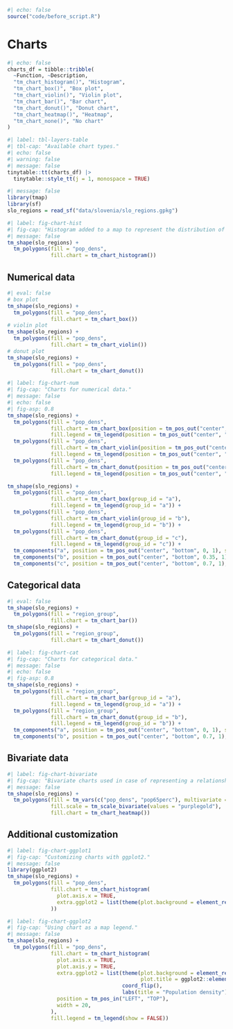 ```r
#| echo: false
source("code/before_script.R")
```

# Charts {#sec-charts}

```r
#| echo: false
charts_df = tibble::tribble(
  ~Function, ~Description,
  "tm_chart_histogram()", "Histogram",
  "tm_chart_box()", "Box plot",
  "tm_chart_violin()", "Violin plot",
  "tm_chart_bar()", "Bar chart",
  "tm_chart_donut()", "Donut chart",
  "tm_chart_heatmap()", "Heatmap",
  "tm_chart_none()", "No chart"
)
```

```r
#| label: tbl-layers-table
#| tbl-cap: "Available chart types."
#| echo: false
#| warning: false
#| message: false
tinytable::tt(charts_df) |>
  tinytable::style_tt(j = 1, monospace = TRUE)
```

```r
#| message: false
library(tmap)
library(sf)
slo_regions = read_sf("data/slovenia/slo_regions.gpkg")
```

```r
#| label: fig-chart-hist
#| fig-cap: "Histogram added to a map to represent the distribution of a variable."
#| message: false
tm_shape(slo_regions) +
  tm_polygons(fill = "pop_dens",
              fill.chart = tm_chart_histogram())
```

<!-- mention positioning -->

## Numerical data

```r
#| eval: false
# box plot
tm_shape(slo_regions) +
  tm_polygons(fill = "pop_dens",
              fill.chart = tm_chart_box())
# violin plot
tm_shape(slo_regions) +
  tm_polygons(fill = "pop_dens",
              fill.chart = tm_chart_violin())
# donut plot
tm_shape(slo_regions) +
  tm_polygons(fill = "pop_dens",
              fill.chart = tm_chart_donut())
```

```r
#| label: fig-chart-num
#| fig-cap: "Charts for numerical data."
#| message: false
#| echo: false
#| fig-asp: 0.8
tm_shape(slo_regions) +
  tm_polygons(fill = "pop_dens",
              fill.chart = tm_chart_box(position = tm_pos_out("center", "bottom", 0.1, 1)),
              fill.legend = tm_legend(position = tm_pos_out("center", "bottom", 0, 1))) +
  tm_polygons(fill = "pop_dens",
              fill.chart = tm_chart_violin(position = tm_pos_out("center", "bottom", 0.45, 1)),
              fill.legend = tm_legend(position = tm_pos_out("center", "bottom", 0.35, 1))) +
  tm_polygons(fill = "pop_dens",
              fill.chart = tm_chart_donut(position = tm_pos_out("center", "bottom", 0.8, 1)),
              fill.legend = tm_legend(position = tm_pos_out("center", "bottom", 0.7, 1)))

tm_shape(slo_regions) +
  tm_polygons(fill = "pop_dens",
              fill.chart = tm_chart_box(group_id = "a"),
              fill.legend = tm_legend(group_id = "a")) +
  tm_polygons(fill = "pop_dens",
              fill.chart = tm_chart_violin(group_id = "b"),
              fill.legend = tm_legend(group_id = "b")) +
  tm_polygons(fill = "pop_dens",
              fill.chart = tm_chart_donut(group_id = "c"),
              fill.legend = tm_legend(group_id = "c")) +
  tm_components("a", position = tm_pos_out("center", "bottom", 0, 1), stack = "horizontal") +
  tm_components("b", position = tm_pos_out("center", "bottom", 0.35, 1), stack = "horizontal") +
  tm_components("c", position = tm_pos_out("center", "bottom", 0.7, 1), stack = "horizontal")
```


## Categorical data

```r
#| eval: false
tm_shape(slo_regions) +
  tm_polygons(fill = "region_group",
              fill.chart = tm_chart_bar())
tm_shape(slo_regions) +
  tm_polygons(fill = "region_group",
              fill.chart = tm_chart_donut())
```

```r
#| label: fig-chart-cat
#| fig-cap: "Charts for categorical data."
#| message: false
#| echo: false
#| fig-asp: 0.8
tm_shape(slo_regions) +
  tm_polygons(fill = "region_group",
              fill.chart = tm_chart_bar(group_id = "a"),
              fill.legend = tm_legend(group_id = "a")) +
  tm_polygons(fill = "region_group",
              fill.chart = tm_chart_donut(group_id = "b"),
              fill.legend = tm_legend(group_id = "b")) +
  tm_components("a", position = tm_pos_out("center", "bottom", 0, 1), stack = "horizontal") +
  tm_components("b", position = tm_pos_out("center", "bottom", 0.7, 1), stack = "horizontal") 
```

## Bivariate data

```r
#| label: fig-chart-bivariate
#| fig-cap: "Bivariate charts used in case of representing a relationship between two numerical variables."
#| message: false
tm_shape(slo_regions) +
  tm_polygons(fill = tm_vars(c("pop_dens", "pop65perc"), multivariate = TRUE),
              fill.scale = tm_scale_bivariate(values = "purplegold"),
              fill.chart = tm_chart_heatmap())
```

## Additional customization

<!-- with ggplot2 package and/or book reference -->
<!-- https://github.com/geocompx/tmap/issues/10#issuecomment-3007409988 -->

```r
#| label: fig-chart-ggplot1
#| fig-cap: "Customizing charts with ggplot2."
#| message: false
library(ggplot2)
tm_shape(slo_regions) +
  tm_polygons(fill = "pop_dens",
              fill.chart = tm_chart_histogram(
                plot.axis.x = TRUE,
                extra.ggplot2 = list(theme(plot.background = element_rect(fill = "lightgray")))
              ))
```

```r
#| label: fig-chart-ggplot2
#| fig-cap: "Using chart as a map legend."
#| message: false
tm_shape(slo_regions) +
  tm_polygons(fill = "pop_dens",
              fill.chart = tm_chart_histogram(
                plot.axis.x = TRUE,
                plot.axis.y = TRUE,
                extra.ggplot2 = list(theme(plot.background = element_rect(fill = "#FFC067"),
                                           plot.title = ggplot2::element_text(size = 10)),
                                     coord_flip(),
                                     labs(title = "Population density")),
                position = tm_pos_in("LEFT", "TOP"),
                width = 20,
              ),
              fill.legend = tm_legend(show = FALSE))
```
